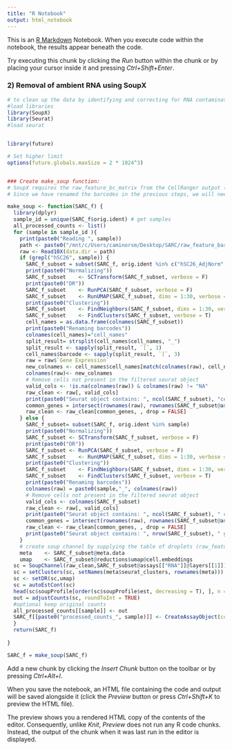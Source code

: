 ```yaml
---
title: "R Notebook"
output: html_notebook
---
```


This is an [R Markdown](http://rmarkdown.rstudio.com) Notebook. When you execute code within the notebook, the results appear beneath the code. 

Try executing this chunk by clicking the *Run* button within the chunk or by placing your cursor inside it and pressing *Ctrl+Shift+Enter*. 

### 2) Removal of ambient RNA using SoupX
```r

# to clean up the data by identifying and correcting for RNA contamination. These methods typically rely on distinguishing the actual cell expression profiles from background noise (ambient RNA) that may arise from dead cells, empty droplets, or cross-contamination.
#load libraries
library(SoupX)
library(Seurat)
#load seurat


library(future)

# Set higher limit
options(future.globals.maxSize = 2 * 1024^3)


### Create make_soup function:
# SoupX requires the raw_feature_bc_matrix from the CellRanger output (output with empty droplets!)
# Since we have renamed the barcodes in the previous steps, we will need to rename the barcodes in this raw_feature_bc_matrix

make_soup <- function(SARC_f) {
  library(dplyr)
  sample_id = unique(SARC_f$orig.ident) # get samples
  all_processed_counts <- list()
  for (sample in sample_id ){
    print(paste0("Reading ", sample))
    path <- paste0("/mnt/c/Users/caminorsm/Desktop/SARC/raw_feature_barcode_matrix/outs_raw/", sample)
    raw <- Read10X(data.dir = path)
    if (grepl("hSC26", sample)) {
      SARC_f_subset = subset(SARC_f, orig.ident %in% c("hSC26_AdjNorm","hSC26_ddLPS"))
      print(paste0("Normalizing"))
      SARC_f_subset    <- SCTransform(SARC_f_subset, verbose = F)
      print(paste0("DR"))
      SARC_f_subset    <- RunPCA(SARC_f_subset, verbose = F)
      SARC_f_subset    <- RunUMAP(SARC_f_subset, dims = 1:30, verbose = F)
      print(paste0("Clustering"))
      SARC_f_subset    <- FindNeighbors(SARC_f_subset, dims = 1:30, verbose = F)
      SARC_f_subset    <- FindClusters(SARC_f_subset, verbose = T)
      cell_names = as.data.frame(colnames(SARC_f_subset))
      print(paste0("Renaming barcodes"))
      colnames(cell_names)="cell_names"
      split_result= strsplit(cell_names$cell_names, "_")
      split_result <- sapply(split_result, `[`, 1)
      cell_names$barcode <- sapply(split_result, `[`, 3)
      raw = raw$`Gene Expression`
      new_colnames <- cell_names$cell_names[match(colnames(raw), cell_names$barcode)]
      colnames(raw)<- new_colnames
      # Remove cells not present in the filtered seurat object
      valid_cols <- !is.na(colnames(raw)) & colnames(raw) != "NA"
      raw_clean <- raw[, valid_cols]
      print(paste0("Seurat object contains: ", ncol(SARC_f_subset), "cells. Raw matrix contains", ncol(raw_clean), "cells."))
      common_genes = intersect(rownames(raw), rownames(SARC_f_subset@assays$RNA))
      raw_clean <- raw_clean[common_genes, , drop = FALSE]
    } else {
      SARC_f_subset= subset(SARC_f, orig.ident %in% sample)
      print(paste0("Normalizing"))
      SARC_f_subset <- SCTransform(SARC_f_subset, verbose = F)
      print(paste0("DR"))
      SARC_f_subset <- RunPCA(SARC_f_subset, verbose = F)
      SARC_f_subset    <- RunUMAP(SARC_f_subset, dims = 1:30, verbose = F)
      print(paste0("Clustering"))
      SARC_f_subset    <- FindNeighbors(SARC_f_subset, dims = 1:30, verbose = F)
      SARC_f_subset    <- FindClusters(SARC_f_subset, verbose = T)
      print(paste0("Renaming barcodes"))
      colnames(raw) = paste0(sample,"_", colnames(raw))
      # Remove cells not present in the filtered seurat object
      valid_cols <- colnames(SARC_f_subset)
      raw_clean <- raw[, valid_cols]
      print(paste0("Seurat object contains: ", ncol(SARC_f_subset), " cells. Raw matrix contains: ", ncol(raw_clean), " cells."))
      common_genes = intersect(rownames(raw), rownames(SARC_f_subset@assays$RNA))
      raw_clean <- raw_clean[common_genes, , drop = FALSE]
      print(paste0("Seurat object contains: ", nrow(SARC_f_subset), " genes. Raw matrix contains: ", nrow(raw_clean), " genes."))
    }
    # create soup channel by supplying the table of droplets (raw_feature_bc_matrix) and table of counts (filtered_feature_bc_matrix)
    meta    <- SARC_f_subset@meta.data
    umap    <- SARC_f_subset@reductions$umap@cell.embeddings
  sc = SoupChannel(raw_clean,SARC_f_subset@assays[["RNA"]]@layers[[1]])
  sc = setClusters(sc, setNames(meta$seurat_clusters, rownames(meta)))
  sc <- setDR(sc,umap)
  sc = autoEstCont(sc)
  head(sc$soupProfile[order(sc$soupProfile$est, decreasing = T), ], n = 20)
  out = adjustCounts(sc, roundToInt = TRUE)
  #optional keep original counts
  all_processed_counts[[sample]] <- out
  SARC_f[[paste0("processed_counts_", sample)]] <- CreateAssayObject(counts = out)
  }
  return(SARC_f)
  
}

SARC_f = make_soup(SARC_f)

```

Add a new chunk by clicking the *Insert Chunk* button on the toolbar or by pressing *Ctrl+Alt+I*.

When you save the notebook, an HTML file containing the code and output will be saved alongside it (click the *Preview* button or press *Ctrl+Shift+K* to preview the HTML file).

The preview shows you a rendered HTML copy of the contents of the editor. Consequently, unlike *Knit*, *Preview* does not run any R code chunks. Instead, the output of the chunk when it was last run in the editor is displayed.
